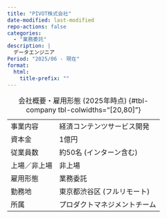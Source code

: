 ```yaml
---
title: "PIVOT株式会社"
date-modified: last-modified
repo-actions: false
categories:
  - "業務委託"
description: |
  データエンジニア
Period: "2025/06 - 現在"
format:
  html:
    title-prefix: ""
---
```


:会社概要・雇用形態 (2025年時点) {#tbl-company tbl-colwidths="[20,80]"}

|              |                              |
| :---         | :---                         |
| 事業内容     | 経済コンテンツサービス開発   |
| 資本金       | 1億円                        |
| 従業員数     | 約50名 (インターン含む)      |
| 上場／非上場 | 非上場                       |
| 雇用形態     | 業務委託                     |
| 勤務地       | 東京都渋谷区 (フルリモート)  |
| 所属         | プロダクトマネジメントチーム |
